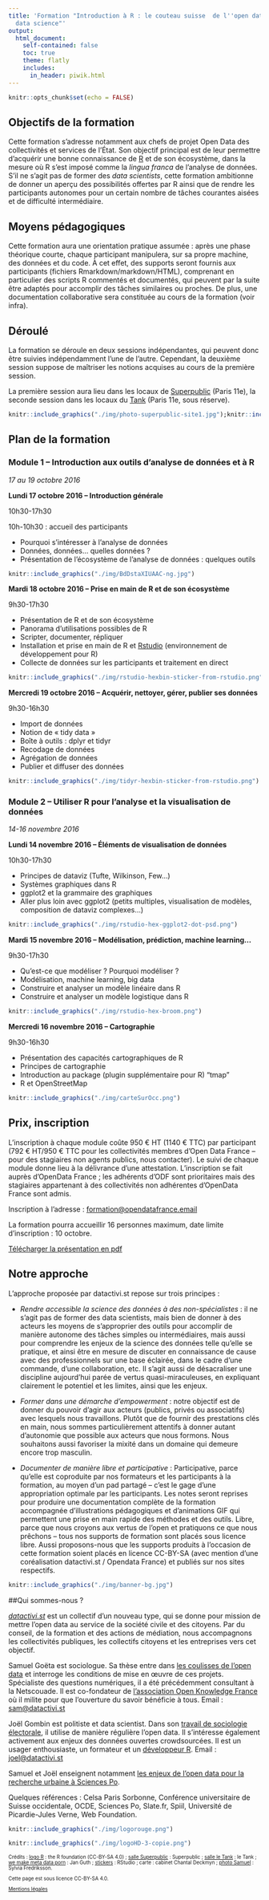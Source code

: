 ```yaml
---
title: 'Formation "Introduction à R : le couteau suisse  de l''open data et de la
  data science"'
output: 
  html_document:
    self-contained: false
    toc: true
    theme: flatly
    includes:
      in_header: piwik.html
---
```


<style media="screen" type="text/css">
footer {
  font-size: 70%;
}
</style>

<script>
  (function(i,s,o,g,r,a,m){i['GoogleAnalyticsObject']=r;i[r]=i[r]||function(){
  (i[r].q=i[r].q||[]).push(arguments)},i[r].l=1*new Date();a=s.createElement(o),
  m=s.getElementsByTagName(o)[0];a.async=1;a.src=g;m.parentNode.insertBefore(a,m)
  })(window,document,'script','https://www.google-analytics.com/analytics.js','ga');

  ga('create', 'UA-80486908-1', 'auto');
  ga('send', 'pageview');

</script>

```r
knitr::opts_chunk$set(echo = FALSE)
```

## Objectifs de la formation

Cette formation s'adresse notamment aux chefs de projet Open Data des collectivités et services de l'État. Son objectif principal est de leur permettre d'acquérir une bonne connaissance de [R](https://www.r-project.org/) et de son écosystème, dans la mesure où R s'est imposé comme la *lingua franca* de l'analyse de données. S'il ne s'agit pas de former des *data scientists*, cette formation ambitionne de donner un aperçu des possibilités offertes par R ainsi que de rendre les participants autonomes pour un certain nombre de tâches courantes aisées et de difficulté intermédiaire.

## Moyens pédagogiques

Cette formation aura une orientation pratique assumée : après une phase théorique courte, chaque participant manipulera, sur sa propre machine, des données et du code. À cet effet, des supports seront fournis aux participants (fichiers Rmarkdown/markdown/HTML), comprenant en particulier des scripts R commentés et documentés, qui peuvent par la suite être adaptés pour accomplir des tâches similaires ou proches. De plus, une documentation collaborative sera constituée au cours de la formation (voir infra).

## Déroulé

La formation se déroule en deux sessions indépendantes, qui peuvent donc être suivies indépendamment l’une de l’autre. Cependant, la deuxième session suppose de maîtriser les notions acquises au cours de la première session. 

La première session aura lieu dans les locaux de [Superpublic](http://www.superpublic.fr) (Paris 11e), la seconde session dans les locaux du [Tank](http://letank.fr) (Paris 11e, sous réserve). 

```r
knitr::include_graphics("./img/photo-superpublic-site1.jpg");knitr::include_graphics("./img/reservoir-1600x1067.jpg")
```

## Plan de la formation

### Module 1 – Introduction aux outils d’analyse de données et à R

*17 au 19 octobre 2016*

**Lundi 17 octobre 2016 – Introduction générale**

10h30-17h30


10h-10h30 : accueil des participants

- Pourquoi s'intéresser à l'analyse de données 
- Données, données… quelles données ? 
- Présentation de l'écosystème de l'analyse de données : quelques outils

```r
knitr::include_graphics("./img/BdDstaXIUAAC-ng.jpg")
```


**Mardi 18 octobre 2016 – Prise en main de R et de son écosystème**

9h30-17h30


- Présentation de R et de son écosystème
- Panorama d'utilisations possibles de R
- Scripter, documenter, répliquer
- Installation et prise en main de R et [Rstudio](http://www.rstudio.com) (environnement de développement pour R)
- Collecte de données sur les participants et traitement en direct

```r
knitr::include_graphics("./img/rstudio-hexbin-sticker-from-rstudio.png")
```


**Mercredi 19 octobre 2016 – Acquérir, nettoyer, gérer, publier ses données**

9h30-16h30

- Import de données
- Notion de « tidy data »
- Boîte à outils : dplyr et tidyr
- Recodage de données 	
- Agrégation de données
- Publier et diffuser des données

```r
knitr::include_graphics("./img/tidyr-hexbin-sticker-from-rstudio.png")
```


### Module 2 – Utiliser R pour l’analyse et la visualisation de données

*14-16 novembre 2016*

**Lundi 14 novembre 2016 – Éléments de visualisation de données**

10h30-17h30

- Principes de dataviz (Tufte, Wilkinson, Few...)
- Systèmes graphiques dans R
- ggplot2 et la grammaire des graphiques
- Aller plus loin avec ggplot2 (petits multiples, visualisation de modèles, composition de dataviz complexes…)

```r
knitr::include_graphics("./img/rstudio-hex-ggplot2-dot-psd.png")
```


**Mardi 15 novembre 2016 – Modélisation, prédiction, machine learning… **

9h30-17h30

- Qu'est-ce que modéliser ? Pourquoi modéliser ?
- Modélisation, machine learning, big data
- Construire et analyser un modèle linéaire dans R 
- Construire et analyser un modèle logistique dans R 

```r
knitr::include_graphics("./img/rstudio-hex-broom.png")
```


**Mercredi 16 novembre 2016 – Cartographie**

9h30-16h30

- Présentation des capacités cartographiques de R
- Principes de cartographie
- Introduction au package (plugin supplémentaire pour R) “tmap”
- R et OpenStreetMap

```r
knitr::include_graphics("./img/carteSurOcc.png")
```


## Prix, inscription

L'inscription à chaque module coûte 950 € HT (1140 € TTC) par participant (792 € HT/950 € TTC pour les collectivités membres d'Open Data France -- pour des stagiaires non agents publics, nous contacter). Le suivi de chaque module donne lieu à la délivrance d’une attestation. L’inscription se fait auprès d’OpenData France ; les adhérents d'ODF sont prioritaires  mais des stagiaires appartenant à des collectivités non adhérentes d'OpenData France sont admis. 

Inscription à l'adresse : [formation@opendatafrance.email](mailto:formation@opendatafrance.email)

La formation pourra accueillir 16 personnes maximum, date limite d’inscription : 10 octobre.

[Télécharger la présentation en pdf](https://datactivist.github.io/assets/formation.pdf)

## Notre approche

L'approche proposée par datactivi.st repose sur trois principes :

- *Rendre accessible la science des données à des non-spécialistes* : il ne s'agit pas de former des data scientists, mais bien de donner à des acteurs les moyens de s’approprier des outils pour accomplir de manière autonome des tâches simples ou intermédiaires, mais aussi pour comprendre les enjeux de la science des données telle qu'elle se pratique, et ainsi être en mesure de discuter en connaissance de cause avec des professionnels sur une base éclairée, dans le cadre d'une commande, d'une collaboration, etc. Il s'agit aussi de désacraliser une discipline aujourd'hui parée de vertus quasi-miraculeuses, en expliquant clairement le potentiel et les limites, ainsi que les enjeux.

- *Former dans une démarche d'empowerment* : notre objectif est de donner du pouvoir d'agir aux acteurs (publics, privés ou associatifs) avec lesquels nous travaillons. Plutôt que de fournir des prestations clés en main, nous sommes particulièrement attentifs à donner autant d'autonomie que possible aux acteurs que nous formons. Nous souhaitons aussi  favoriser la mixité dans un domaine qui demeure encore trop masculin.

- *Documenter de manière libre et participative* : Participative, parce qu'elle est coproduite par nos formateurs et les participants à la formation, au moyen d'un pad partagé – c'est le gage d'une appropriation optimale par les participants. Les notes seront reprises pour produire une documentation complète de la formation accompagnée d'illustrations pédagogiques et d'animations GIF qui permettent une prise en main rapide des méthodes et des outils. Libre, parce que nous croyons aux vertus de l'open et pratiquons ce que nous prêchons – tous nos supports de formation sont placés sous licence libre. Aussi proposons-nous que les supports produits à l'occasion de cette formation soient placés en licence CC-BY-SA (avec mention d'une coréalisation datactivi.st / Opendata France) et publiés sur nos sites respectifs.

```r
knitr::include_graphics("./img/banner-bg.jpg")
```


##Qui sommes-nous ?




[*datactivi.st*](http://datactivi.st) est un collectif d'un nouveau type, qui se donne pour mission de mettre l'open data au service de la société civile et des citoyens. Par du conseil, de la formation et des actions de médiation, nous accompagnons les collectivités publiques, les collectifs citoyens et les entreprises vers cet objectif.


Samuel Goëta est sociologue. Sa thèse entre dans [les coulisses de l'open data](http://www.coulisses-opendata.com/) et interroge les conditions de mise en œuvre de ces projets. Spécialiste des questions numériques, il a été précédemment consultant à la Netscouade. Il est co-fondateur de [l'association Open Knowledge France](http://fr.okfn.org/) où il milite pour que l'ouverture du savoir bénéficie à tous. 
Email : [sam@datactivi.st](mailto:sam@datactivi.st)


Joël Gombin est politiste et data scientist. Dans son [travail de sociologie électorale](https://cv.archives-ouvertes.fr/joel-gombin), il utilise de manière régulière l’open data. Il s’intéresse également activement aux enjeux des données ouvertes crowdsourcées. Il est un usager enthousiaste, un formateur et un [développeur R](https://github.com/joelgombin). 
Email : [joel@datactivi.st](mailto:joel@datactivi.st)


Samuel et Joël enseignent notamment [les enjeux de l'open data pour la recherche urbaine à Sciences Po](http://formation.sciences-po.fr/enseignement/2015/OGLM/2050).



Quelques références : Celsa Paris Sorbonne, Conférence universitaire de Suisse occidentale, OCDE, Sciences Po, Slate.fr, Spiil,  Université de Picardie-Jules Verne, Web Foundation.




```r
knitr::include_graphics("./img/logorouge.png")
```

```r
knitr::include_graphics("./img/logoHD-3-copie.png")
```










<footer>
Crédits : [logo R](https://www.r-project.org/logo/) : the R foundation (CC-BY-SA 4.0) ; [salle Superpublic](http://superpublic.fr/wp-content/uploads/sites/4/2015/03/photo-superpublic-site1.jpg) : Superpublic ; [salle le Tank](http://letank.fr/wp-content/uploads/2015/08/reservoir-1600x1067.jpg) : le Tank ; [we make meta data porn](https://twitter.com/JanGuth/status/419095030390091776) : Jan Guth ; [stickers](https://www.stickermule.com/user/1070448958/stickers) : RStudio ; carte : cabinet Chantal Deckmyn ; [photo Samuel](https://www.flickr.com/photos/sylviafredriksson/25967093895/in/album-72157666078906651/) : Sylvia Fredriksson.

Cette page est sous licence CC-BY-SA 4.0.

[Mentions légales](./mentionslegales.html)

</footer>
